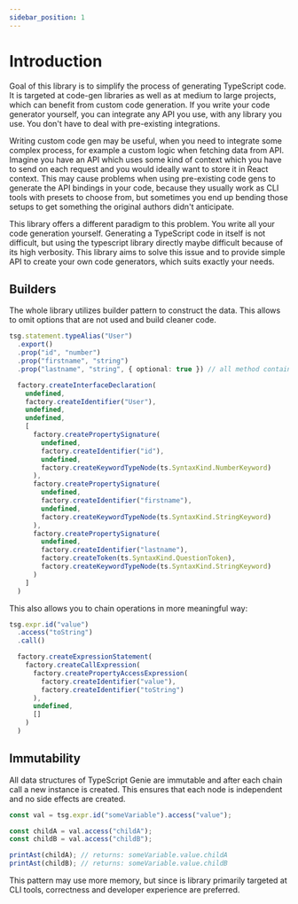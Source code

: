 ```yaml
---
sidebar_position: 1
---
```



# Introduction

Goal of this library is to simplify the process of generating TypeScript code. It is targeted at code-gen libraries as well as at medium to large projects, which can benefit from custom code generation. If you write your code generator yourself, you can integrate any API you use, with any library you use. You don't have to deal with pre-existing integrations.

Writing custom code gen may be useful, when you need to integrate some complex process, for example a custom logic when fetching data from API. Imagine you have an API which uses some kind of context which you have to send on each request and you would ideally want to store it in React context. This may cause problems when using pre-existing code gens to generate the API bindings in your code, because they usually work as CLI tools with presets to choose from, but sometimes you end up bending those setups to get something the original authors didn't anticipate.

This library offers a different paradigm to this problem. You write all your code generation yourself. Generating a TypeScript code in itself is not difficult, but using the typescript library directly maybe difficult because of its high verbosity. This library aims to solve this issue and to provide simple API to create your own code generators, which suits exactly your needs.

## Builders

The whole library utilizes builder pattern to construct the data. This allows to omit options that are not used and build cleaner code.

<Tabs>
<TabItem value="ts-genie" label="TypeScript Genie">

```ts
tsg.statement.typeAlias("User")
  .export()
  .prop("id", "number")
  .prop("firstname", "string")
  .prop("lastname", "string", { optional: true }) // all method contains max 2 parameters + options object

```

</TabItem>
<TabItem value="ts-factory" label="ts.factory">

```ts
  factory.createInterfaceDeclaration(
    undefined,
    factory.createIdentifier("User"),
    undefined,
    undefined,
    [
      factory.createPropertySignature(
        undefined,
        factory.createIdentifier("id"),
        undefined,
        factory.createKeywordTypeNode(ts.SyntaxKind.NumberKeyword)
      ),
      factory.createPropertySignature(
        undefined,
        factory.createIdentifier("firstname"),
        undefined,
        factory.createKeywordTypeNode(ts.SyntaxKind.StringKeyword)
      ),
      factory.createPropertySignature(
        undefined,
        factory.createIdentifier("lastname"),
        factory.createToken(ts.SyntaxKind.QuestionToken),
        factory.createKeywordTypeNode(ts.SyntaxKind.StringKeyword)
      )
    ]
  )
```

</TabItem>
</Tabs>

This also allows you to chain operations in more meaningful way:

<Tabs>
<TabItem value="ts-genie" label="TypeScript Genie">

```ts
tsg.expr.id("value")
  .access("toString")
  .call()
```

</TabItem>
<TabItem value="ts-factory" label="ts.factory">

```ts
  factory.createExpressionStatement(
    factory.createCallExpression(
      factory.createPropertyAccessExpression(
        factory.createIdentifier("value"),
        factory.createIdentifier("toString")
      ),
      undefined,
      []
    )
  )
```

</TabItem>
</Tabs>

## Immutability

All data structures of TypeScript Genie are immutable and after each chain call a new instance is created. This ensures that each node is independent and no side effects are created. 

```ts
const val = tsg.expr.id("someVariable").access("value");

const childA = val.access("childA");
const childB = val.access("childB");

printAst(childA); // returns: someVariable.value.childA
printAst(childB); // returns: someVariable.value.childB

```

This pattern may use more memory, but since is library primarily targeted at CLI tools, correctness and developer experience are preferred.